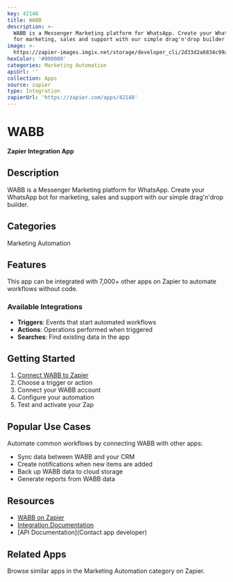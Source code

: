 ```yaml
---
key: 42148
title: WABB
description: >-
  WABB is a Messenger Marketing platform for WhatsApp. Create your WhatsApp bot
  for marketing, sales and support with our simple drag'n'drop builder.
image: >-
  https://zapier-images.imgix.net/storage/developer_cli/2d33d2a6834c99a344e75a94f92e6e7f.png?auto=format%2Ccompress&ixlib=python-3.0.0&q=50
hexColor: '#000000'
categories: Marketing Automation
apiUrl: ''
collection: Apps
source: zapier
type: Integration
zapierUrl: 'https://zapier.com/apps/42148'
---
```

# WABB

**Zapier Integration App**

## Description

WABB is a Messenger Marketing platform for WhatsApp. Create your WhatsApp bot for marketing, sales and support with our simple drag'n'drop builder.

## Categories

Marketing Automation

## Features

This app can be integrated with 7,000+ other apps on Zapier to automate workflows without code.

### Available Integrations

- **Triggers**: Events that start automated workflows
- **Actions**: Operations performed when triggered
- **Searches**: Find existing data in the app

## Getting Started

1. [Connect WABB to Zapier](https://zapier.com/apps/42148)
2. Choose a trigger or action
3. Connect your WABB account
4. Configure your automation
5. Test and activate your Zap

## Popular Use Cases

Automate common workflows by connecting WABB with other apps:

- Sync data between WABB and your CRM
- Create notifications when new items are added
- Back up WABB data to cloud storage
- Generate reports from WABB data

## Resources

- [WABB on Zapier](https://zapier.com/apps/42148)
- [Integration Documentation](https://zapier.com/apps/42148/integrations)
- [API Documentation](Contact app developer)

## Related Apps

Browse similar apps in the Marketing Automation category on Zapier.
